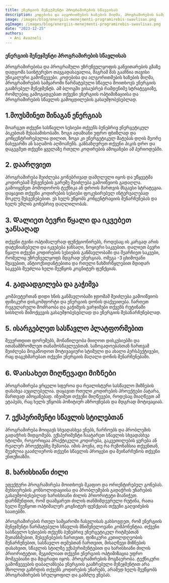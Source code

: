 ```yaml
---
title: ენერგიის მენეჯმენტი პროგრამირების სწავლისას
description: კოდებისა და ალგორითმების ხაზების მიღმა, პროგრამირების სამყაროში წარმატებული სწავლა მოითხოვს ენერგიის გააზრებულ მენეჯმენტს...
image: /images/blog/energiis-menejmenti-programirebis-swavlisas.png
ogImage: /images/blog/energiis-menejmenti-programirebis-swavlisas.png
date: "2023-12-25"
authors:
  - Ani Avazneli
---
```


### ენერგიის მენეჯმენტი პროგრამირების სწავლისას

პროგრამირებისა და პროგრამული უზრუნველყოფის განვითარების გზაზე დადგომა საინტერესო თავგადასავალია, მაგრამ მას გააჩნია თავისი უნიკალური გამოწვევები. კოდებისა და ალგორითმების ხაზების მიღმა, პროგრამირების სამყაროში წარმატებული სწავლა მოითხოვს ენერგიის გააზრებულ მენეჯმენტს. Ამ ბლოგში ვისაუბრებ რამდენიმე სტრატეგიაზე, რომლებიც გამოგადგებათ თქვენი ენერგიის ოპტიმიზაციისა და პროგრამირების სწავლის გამოცდილების გასაუმჯობესებლად.

## 1.მოუსმინეთ შინაგან ენერგიას

მოარგეთ თქვენი სასწავლო სესიები თქვენს ბუნებრივ ენერგეტიკულ პიკებთან შესაბამისობაში. ზოგი ადამიანი უფრო ფხიზლად და კონცენტრირებულია დილით, ზოგი კი ენერგეტიკულ მატებას დღის მეორე ნახევარში ან საღამოს აღმოაჩენს. განსაზღვრეთ თქვენი პიკის დრო და დაგეგმეთ თქვენი ყველაზე რთული კოდირების ამოცანები ამ პერიოდებში.

## 2. დაარღვიეთ

პროგრამირება შეიძლება გონებრივად დამღლელი იყოს და უწყვეტმა კოდირებამ შესვენების გარეშე შეიძლება გამოიწვიოს გადაღლა. გამოიყენეთ პომოდოროს ტექნიკა ან დროის მართვის მსგავსი სტრატეგია. დაყავით თქვენი კოდირების სესიები ფოკუსირებულ ინტერვალებად მოკლე შესვენებებით. ეს ხელს უწყობს კონცენტრაციის შენარჩუნებას და ხელს უშლის გონებრივ დაღლილობას.

## 3. Დალიეთ ბევრი წყალი და იკვებეთ ჯანსაღად

თქვენი ტვინი ოპტიმალურად ფუნქციონირებს, როდესაც ის კარგად არის დატენიანებული და იკვებება ჯანსაღი, ნოყიერი საკვებით. დალიეთ ბევრი წყალი თქვენი კოდირების სესიების განმავლობაში და შეარჩიეთ საკვები, რომელიც უზრუნველყოფს მდგრად ენერგიას. ომეგა -3 ცხიმოვანი მჟავებით, ანტიოქსიდანტებითა და რთული ნახშირწყლებით მდიდარ საკვებს შეუძლია ხელი შეუწყოს კოგნიტურ ფუნქციას.

## 4. გადაადგილება და გაჭიმვა

კომპიუტერთან დიდი ხნის განმავლობაში ჯდომამ შეიძლება გამოიწვიოს ფიზიკური დისკომფორტი და ენერგიის დონის დაქვეითება. ჩართეთ რეგულარული მოძრაობა და გაჭიმვის ვარჯიშები თქვენს რუტინაში სისხლის მიმოქცევის გასაუმჯობესებლად და ენერგიის შესანარჩუნებლად. 


## 5. ისარგებლეთ სასწავლო პლატფორმებით

შეუერთდით ფორუმებს, მონაწილეობა მიიღოთ დისკუსიებში და ითანამშრომლეთ თანამოსწავლეებთან. საზოგადოებასთან ჩართვამ შეიძლება მოგაწოდოთ მოტივაციური სტიმული და ახალი პერსპექტივები, რაც დაგეხმარებათ თქვენი ენერგიის მაღალი დონის შენარჩუნებაში.

## 6. Დაისახეთ მიღწევადი მიზნები

პროგრამირება ვრცელი სფეროა და რეალისტური სასწავლო მიზნების დასახვა აუცილებელია. დაყავით რთული კოდირების პროექტები პატარა, მართვად ამოცანებად. იზეიმეთ თქვენი მიღწევები, როდესაც მიაღწევთ ამ ეტაპებს, რაც ხელს უწყობს პოზიტიურ აზროვნებას და მდგრად მოტივაციას.

## 7. ექსპერიმენტი სწავლის სტილებთან

პროგრამირება მოიცავს სხვადასხვა ენებს, ჩარჩოებს და პრობლემის გადაჭრის მიდგომებს. ექსპერიმენტი ჩაატარეთ სწავლის სხვადასხვა სტილში, როგორიცაა პრაქტიკული კოდირება, გაკვეთილების ყურება ან რეალურ პროექტებზე მუშაობა. იმის პოვნა, თუ რა რეზონანსია თქვენთან, შეუძლია გააძლიეროს თქვენი სწავლის პროცესი და შეინარჩუნოს თქვენი ენთუზიაზმი.

## 8. ხარისხიანი ძილი

ეფექტური პროგრამირება მოითხოვს მკაფიო და ორიენტირებულ გონებას. მეხსიერების კონსოლიდაციისა და პრობლემების გადაჭრის უნარების გასაუმჯობესებლად ხარისხიანი ძილის პრიორიტეტი მიანიჭეთ. დარწმუნდით, რომ დაამყარეთ ძილის თანმიმდევრული რუტინა, რათა ხელი შეუწყოთ ოპტიმალურ კოგნიტურ ფუნქციას თქვენი გაღვიძების საათებში.

პროგრამირების რთულ სამყაროში ჩასვლისას გახსოვდეთ, რომ ენერგიის მენეჯმენტი წარმატებული სწავლის მნიშვნელოვანი კომპონენტია. თქვენი სასწავლო სესიების თქვენს ბუნებრივ ენერგეტიკულ რიტმებთან შეთანხმებით, შესვენებების ჩართვით, ფიზიკური კეთილდღეობის შენარჩუნებით, სასწავლო თემებთან ჩართვით, მისაღწევი მიზნების დასახვით, სწავლის სტილზე ექსპერიმენტებით და ხარისხიანი ძილის პრიორიტეტით, შეგიძლიათ თქვენი ენერგიის ოპტიმიზაცია უფრო მომგებიანი და მდგრადი იყოს. პროგრამირების მოგზაურობა. ტექნიკური გამოწვევების დაბალანსება ენერგიის გააზრებული მენეჯმენტით არა მხოლოდ გაზრდის თქვენს კოდირების უნარებს, არამედ ხელს შეუწყობს პროგრამირების სრულყოფილ და გამძლე ვნებას.